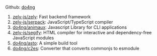 Github: [do4ng](https://github.com/do4ng)

1. [zely-js/zely](https://github.com/zely-js/zely): Fast backend framework
2. [zely-js/serpack](https://github.com/zely-js/serpack): JavaScript/TypeScript compiler
3. [do4ng/animaux](https://github.com/do4ng/animaux): Javascript Library for CLI applications
4. [zely-js/segify](https://github.com/zely-js/segify): HTML compiler for interactive and dependency-free JavaScript modules
5. [do4ng/asto](https://github.com/do4ng/asto): A simple build tool
6. [do4ng/c2es](https://github.com/do4ng/c2es): Converter that converts commonjs to esmodule
